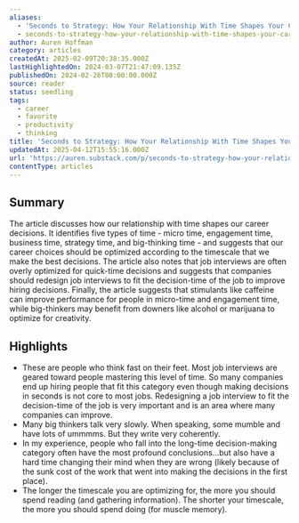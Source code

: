 ```yaml
---
aliases:
  - 'Seconds to Strategy: How Your Relationship With Time Shapes Your Career'
  - seconds-to-strategy-how-your-relationship-with-time-shapes-your-career
author: Auren Hoffman
category: articles
createdAt: 2025-02-09T20:38:35.000Z
lastHighlightedOn: 2024-03-07T21:47:09.135Z
publishedOn: 2024-02-26T00:00:00.000Z
source: reader
status: seedling
tags:
  - career
  - favorite
  - productivity
  - thinking
title: 'Seconds to Strategy: How Your Relationship With Time Shapes Your Career'
updatedAt: 2025-04-12T15:55:16.000Z
url: 'https://auren.substack.com/p/seconds-to-strategy-how-your-relationship'
contentType: articles
---
```

## Summary

The article discusses how our relationship with time shapes our career decisions. It identifies five types of time - micro time, engagement time, business time, strategy time, and big-thinking time - and suggests that our career choices should be optimized according to the timescale that we make the best decisions. The article also notes that job interviews are often overly optimized for quick-time decisions and suggests that companies should redesign job interviews to fit the decision-time of the job to improve hiring decisions. Finally, the article suggests that stimulants like caffeine can improve performance for people in micro-time and engagement time, while big-thinkers may benefit from downers like alcohol or marijuana to optimize for creativity.

## Highlights

- These are people who think fast on their feet. Most job interviews are geared toward people mastering this level of time. So many companies end up hiring people that fit this category even though making decisions in seconds is not core to most jobs. Redesigning a job interview to fit the decision-time of the job is very important and is an area where many companies can improve.
- Many big thinkers talk very slowly. When speaking, some mumble and have lots of ummmms. But they write very coherently.
- In my experience, people who fall into the long-time decision-making category often have the most profound conclusions…but also have a hard time changing their mind when they are wrong (likely because of the sunk cost of the work that went into making the decisions in the first place).
- The longer the timescale you are optimizing for, the more you should spend reading (and gathering information). The shorter your timescale, the more you should spend doing (for muscle memory).
